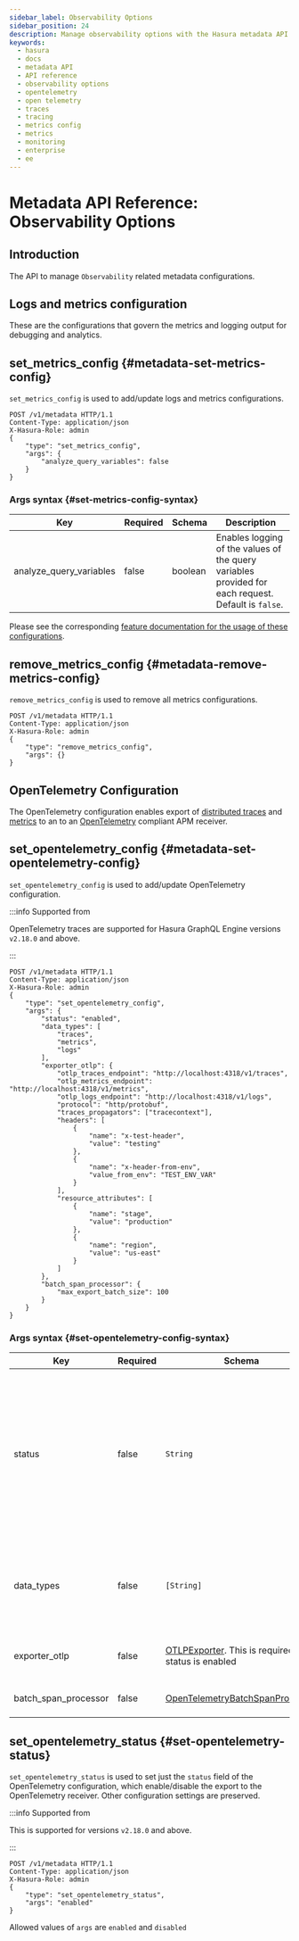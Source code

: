 ```yaml
---
sidebar_label: Observability Options
sidebar_position: 24
description: Manage observability options with the Hasura metadata API
keywords:
  - hasura
  - docs
  - metadata API
  - API reference
  - observability options
  - opentelemetry
  - open telemetry
  - traces
  - tracing
  - metrics config
  - metrics
  - monitoring
  - enterprise
  - ee
---
```



# Metadata API Reference: Observability Options

<ProductBadge ce free pro ee self />

## Introduction

The API to manage `Observability` related metadata configurations.

## Logs and metrics configuration

<ProductBadge pro />

These are the configurations that govern the metrics and logging output for debugging and analytics.

## set_metrics_config {#metadata-set-metrics-config}

`set_metrics_config` is used to add/update logs and metrics configurations.

```http
POST /v1/metadata HTTP/1.1
Content-Type: application/json
X-Hasura-Role: admin
{
    "type": "set_metrics_config",
    "args": {
        "analyze_query_variables": false
    }
}
```

### Args syntax {#set-metrics-config-syntax}

| Key                     | Required | Schema  | Description                                                                                         |
| ----------------------- | -------- | ------- | --------------------------------------------------------------------------------------------------- |
| analyze_query_variables | false    | boolean | Enables logging of the values of the query variables provided for each request. Default is `false`. |

Please see the corresponding
[feature documentation for the usage of these configurations](/observability/cloud-monitoring/operations.mdx#capture-query-variables).

## remove_metrics_config {#metadata-remove-metrics-config}

`remove_metrics_config` is used to remove all metrics configurations.

```http
POST /v1/metadata HTTP/1.1
Content-Type: application/json
X-Hasura-Role: admin
{
    "type": "remove_metrics_config",
    "args": {}
}
```

## OpenTelemetry Configuration

<ProductBadge self />

The OpenTelemetry configuration enables export of [distributed traces](/observability/cloud-monitoring/tracing.mdx) and
[metrics](/observability/enterprise-edition/prometheus/metrics.mdx) to an to an
[OpenTelemetry](https://opentelemetry.io/) compliant APM receiver.

## set_opentelemetry_config {#metadata-set-opentelemetry-config}

`set_opentelemetry_config` is used to add/update OpenTelemetry configuration.

:::info Supported from

OpenTelemetry traces are supported for Hasura GraphQL Engine versions `v2.18.0` and above.

:::

```http
POST /v1/metadata HTTP/1.1
Content-Type: application/json
X-Hasura-Role: admin
{
    "type": "set_opentelemetry_config",
    "args": {
        "status": "enabled",
        "data_types": [
            "traces",
            "metrics",
            "logs"
        ],
        "exporter_otlp": {
            "otlp_traces_endpoint": "http://localhost:4318/v1/traces",
            "otlp_metrics_endpoint": "http://localhost:4318/v1/metrics",
            "otlp_logs_endpoint": "http://localhost:4318/v1/logs",
            "protocol": "http/protobuf",
            "traces_propagators": ["tracecontext"],
            "headers": [
                {
                    "name": "x-test-header",
                    "value": "testing"
                },
                {
                    "name": "x-header-from-env",
                    "value_from_env": "TEST_ENV_VAR"
                }
            ],
            "resource_attributes": [
                {
                    "name": "stage",
                    "value": "production"
                },
                {
                    "name": "region",
                    "value": "us-east"
                }
            ]
        },
        "batch_span_processor": {
            "max_export_batch_size": 100
        }
    }
}
```

### Args syntax {#set-opentelemetry-config-syntax}

| Key                  | Required | Schema                                                                                             | Description                                                                                                                                                                            |
| -------------------- | -------- | -------------------------------------------------------------------------------------------------- | -------------------------------------------------------------------------------------------------------------------------------------------------------------------------------------- |
| status               | false    | `String`                                                                                           | Toggle to enable or disable the export. Allowed values are `enabled` and `disabled`. Default is `disabled` (If status is not explicitely passed, then the configuration gets disabled) |
| data_types           | false    | `[String]`                                                                                         | List of the types of observability data points to be exported. Allowed types: `traces`, `metrics` and `logs` only                                                                              |
| exporter_otlp        | false    | [OTLPExporter](/api-reference/syntax-defs.mdx#otlpexporter). This is required if status is enabled | OpenTelemetry compliant receiver configuration                                                                                                                                         |
| batch_span_processor | false    | [OpenTelemetryBatchSpanProcessor](/api-reference/syntax-defs.mdx#opentelemetrybatchspanprocessor)  | OpenTelemetry batch export configuration                                                                                                                                               |

## set_opentelemetry_status {#set-opentelemetry-status}

`set_opentelemetry_status` is used to set just the `status` field of the OpenTelemetry configuration, which
enable/disable the export to the OpenTelemetry receiver. Other configuration settings are preserved.

:::info Supported from

This is supported for versions `v2.18.0` and above.

:::

```http
POST /v1/metadata HTTP/1.1
Content-Type: application/json
X-Hasura-Role: admin
{
    "type": "set_opentelemetry_status",
    "args": "enabled"
}
```

Allowed values of `args` are `enabled` and `disabled`
